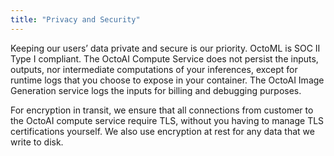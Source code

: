 ```yaml
---
title: "Privacy and Security"
---
```


Keeping our users’ data private and secure is our priority. OctoML is SOC II Type I compliant. The OctoAI Compute Service does not persist the inputs, outputs, nor intermediate computations of your inferences, except for runtime logs that you choose to expose in your container. The OctoAI Image Generation service logs the inputs for billing and debugging purposes.

For encryption in transit, we ensure that all connections from customer to the OctoAI compute service require TLS, without you having to manage TLS certifications yourself. We also use encryption at rest for any data that we write to disk.